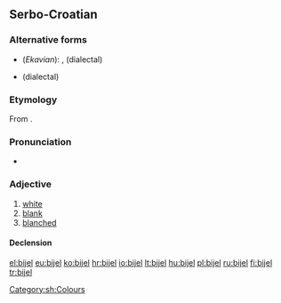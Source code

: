 ==Serbo-Croatian==

===Alternative forms===
* (''Ekavian''): {{l|sh|beo|bȅo}}, {{l|sh|bel|bȇl}} (dialectal)
* {{l|sh|bio|bȉo}} (dialectal)

===Etymology===
From {{etyl|sla-pro|sh}} {{recons|bělъ|lang=sla-pro}}.

===Pronunciation===
* {{IPA|/bjêːl/|lang=sh}}

===Adjective===
{{sh-adj|head=bijȇl|def=bijeli|def_a=bijȇlī|comp=bjelji|comp_a=bjèljī|r|бијел|бије̑л}}

# [[white]]
# [[blank]]
# [[blanched]]

====Declension====
{{sh-adj-full|bijel|o|bjelj|e}}

[[Category:sh:Colours]]

[[el:bijel]]
[[eu:bijel]]
[[ko:bijel]]
[[hr:bijel]]
[[io:bijel]]
[[lt:bijel]]
[[hu:bijel]]
[[pl:bijel]]
[[ru:bijel]]
[[fi:bijel]]
[[tr:bijel]]